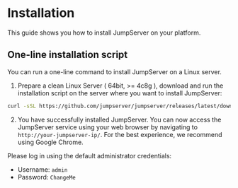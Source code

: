  
# Installation

This guide shows you how to install JumpServer on your platform.

## One-line installation script

You can run a one-line command to install JumpServer on a Linux server.

1. Prepare a clean Linux Server ( 64bit, >= 4c8g ), download and run the installation script on the server where you want to install JumpServer:

```sh
curl -sSL https://github.com/jumpserver/jumpserver/releases/latest/download/quick_start.sh | bash
```

2. You have successfully installed JumpServer. You can now access the JumpServer service using your web browser by navigating to `http://your-jumpserver-ip/`. For the best experience, we recommend using Google Chrome.

Please log in using the default administrator credentials:

- Username: `admin`
- Password: `ChangeMe`
